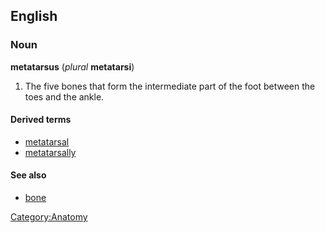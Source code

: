 {{wikipedia}}
==English==
===Noun===
'''metatarsus''' (''plural'' '''metatarsi''')

# The five bones that form the intermediate part of the foot between the toes and the ankle.

====Derived terms====
*[[metatarsal]]
*[[metatarsally]]

====See also====
*[[bone]]

[[Category:Anatomy]]